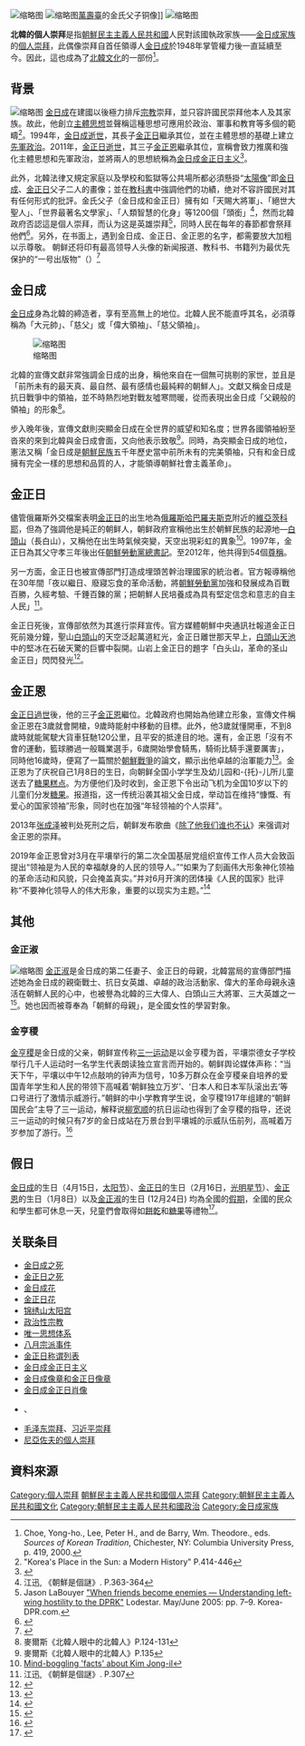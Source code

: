 {{noteTA
|G1=Country
|G2=Korea
}}
{{Expand english}}
[[File:Victorious_Fatherland_Liberation_War_Museum,_Pyongyang,_North_Korea-1.jpg|缩略图]]
[[File:Kim_Il-sung_and_Kim_Jong-il_statues_from_Flickr.jpg|缩略图]][[萬壽臺|萬壽臺]]的金氏父子铜像]]
[[File:North_Korea_-_Standing_Ovation_(5579508230).jpg|缩略图]]

'''北韓的個人崇拜'''是指[[朝鮮民主主義人民共和國|朝鮮民主主義人民共和國]]人民對該國執政家族——[[金日成家族|金日成家族]]的[[個人崇拜|個人崇拜]]，此偶像崇拜自首任領導人[[金日成|金日成]]於1948年掌管權力後一直延續至今。因此，這也成為了[[朝鲜民主主义人民共和国文化|北韓文化]]的一部份<ref>Choe, Yong-ho., Lee, Peter H., and de Barry, Wm. Theodore., eds. ''Sources of Korean Tradition'', Chichester, NY: Columbia University Press, p. 419, 2000.</ref>。

== 背景 ==
[[File:Mansudae_Grand_Monument_Pyongyand,_DPRK_(11396637934).jpg|缩略图]]
[[金日成|金日成]]在建國以後極力排斥[[宗教|宗教]]崇拜，並只容許國民崇拜他本人及其家族。故此，他創立[[主體思想|主體思想]]並聲稱這種思想可應用於政治、軍事和教育等多個的範疇<ref>"Korea's Place in the Sun: a Modern History" P.414-446</ref>。1994年，[[金日成之死|金日成逝世]]，其長子[[金正日|金正日]]繼承其位，並在主體思想的基礎上建立[[先軍政治|先軍政治]]。2011年，[[金正日之死|金正日逝世]]，其三子[[金正恩|金正恩]]繼承其位，宣稱會致力推廣和強化主體思想和先軍政治，並將兩人的思想統稱為[[金日成金正日主義|金日成金正日主义]]<ref>{{Cite web |url=http://www.naenara.com.kp/en/book/reading.php?12 |title=Let us brilliantly accomplish the revolutionary cause of Juche |access-date=2013-05-23 |archive-url=https://web.archive.org/web/20130115032451/http://www.naenara.com.kp/en/book/reading.php?12 |archive-date=2013-01-15 |dead-url=no }}</ref>。

此外，北韓法律又規定家庭以及學校和監獄等公共場所都必須懸掛“[[金日成金正日肖像|太陽像]]”即[[金日成|金日成]]、[[金正日|金正日]]父子二人的畫像；並在[[教科書|教科書]]中強調他們的功績，绝对不容許國民对其有任何形式的批評。金氏父子（金日成和金正日）擁有如「天賜大將軍」、「絕世大聖人」、「世界最著名文學家」、「人類智慧的化身」等1200個「頭銜」<ref>江迅, 《朝鮮是個謎》. P.363-364</ref>，然而北韓政府否認這是個人崇拜，而认为这是英雄崇拜<ref>Jason LaBouyer [https://web.archive.org/web/20090319072854/http://www.korea-dpr.com/lodestar0605v.pdf "When friends become enemies — Understanding left-wing hostility to the DPRK"] Lodestar. May/June 2005: pp. 7–9. Korea-DPR.com. </ref>，同時人民在每年的春節都會祭拜他們<ref>{{Cite web |url=http://news.ltn.com.tw/news/world/breakingnews/764092 |title=南韓春節拜祖先　北韓拜「金氏父子」 |access-date=2016-01-29 |archive-url=https://web.archive.org/web/20160203071917/http://news.ltn.com.tw/news/world/breakingnews/764092 |archive-date=2016-02-03 |dead-url=no }}</ref>。另外，在书面上，遇到金日成、金正日、金正恩的名字，都需要放大加粗以示尊敬。 朝鲜还将印有最高领导人头像的新闻报道、教科书、书籍列为最优先保护的“一号出版物”（{{lang|kr|1호 출판물}}）<ref>{{Cite web|url= https://cn.yna.co.kr/view/ACK20211013003700881|title= 印有金正恩肖像T恤首次亮相朝鲜引关注|date= 2021-10-13|work= 韩联社|access-date= 2021-10-13|archive-date= 2021-10-24|archive-url= https://web.archive.org/web/20211024172751/https://cn.yna.co.kr/view/ACK20211013003700881|dead-url= no}}</ref>

== 金日成 ==
[[金日成|金日成]]身為北韓的締造者，享有至高無上的地位。北韓人民不能直呼其名，必須尊稱為「大元帥」、「慈父」或「偉大領袖」、「慈父領袖」。

[[File:Mosaic_Depicting_Kim_Il_Sungs_Homecoming,_Pyongyang,_North_Korea_(2907645354).jpg|缩略图]]

北韓的宣傳文獻非常強調金日成的出身，稱他來自在一個無可挑剔的家世，並且是「前所未有的最天真、最自然、最有感情也最純粹的朝鮮人」。文獻又稱金日成是抗日戰爭中的領袖，並不時熱烈地對戰友噓寒問暖，從而表現出金日成「父親般的領袖」的形象<ref>麥爾斯《北韓人眼中的北韓人》P.124-131</ref>。

步入晚年後，宣傳文獻則突顯金日成在全世界的威望和知名度；世界各國領袖紛至沓來的來到北韓與金日成會面，又向他表示致敬<ref>麥爾斯《北韓人眼中的北韓人》P.135</ref>。同時，為突顯金日成的地位，憲法又稱「金日成是[[朝鮮民族|朝鮮民族]]五千年歷史當中前所未有的完美領袖，只有和金日成擁有完全一樣的思想和品質的人，才能領導朝鮮社會主義革命」。

== 金正日 ==
儘管俄羅斯外交檔案表明[[金正日|金正日]]的出生地為[[俄羅斯|俄羅斯]][[哈巴羅夫斯克|哈巴羅夫斯克]]附近的[[維亞茨科耶|維亞茨科耶]]，但為了強調他是純正的朝鲜人，朝鲜政府宣稱他出生於朝鮮民族的起源地—[[白頭山|白頭山]]（長白山），又稱他在出生時氣候突變，天空出現彩虹的異象<ref>[http://www.heraldsun.com.au/news/victoria/from-fashion-icon-to-golf-pro-mind-boggling-facts-about-kim-jong-il/story-e6frf7lf-1226226100974 Mind-boggling 'facts' about Kim Jong-il]</ref>。1997年，金正日為其父守孝三年後出任[[朝鮮勞動黨總書記|朝鮮勞動黨總書記]]。至2012年，他共得到54個[[金正日稱謂列表|尊稱]]。

另一方面，金正日也被宣傳部門打造成埋頭苦幹治理國家的統治者。官方報導稱他在30年間「夜以繼日、廢寢忘食的革命活動，將[[朝鮮勞動黨|朝鮮勞動黨]]加強和發展成為百戰百勝，久經考驗、千錘百鍊的黨；把朝鮮人民培養成為具有堅定信念和意志的自主人民」<ref>江迅, 《朝鮮是個謎》. P.307</ref>。

金正日死後，宣傳部依然为其進行崇拜宣传。官方媒體朝鮮中央通訊社報道金正日死前幾分鐘，聖山[[白頭山|白頭山]]的天空泛起萬道紅光，金正日離世那天早上，[[白頭山天池|白頭山天池]]中的堅冰在石破天驚的巨響中裂開。山岩上金正日的題字「白头山，革命的圣山 金正日」閃閃發光<ref>{{Cite web |url=http://dailynews.sina.com/bg/news/int/mingpao/20111222/12213007553.html |title=「神山發光仙鶴默哀」 神化金正日 |access-date=2013-05-23 |archive-url=https://web.archive.org/web/20131029201154/http://dailynews.sina.com/bg/news/int/mingpao/20111222/12213007553.html |archive-date=2013-10-29 |dead-url=no }}</ref>。

== 金正恩 ==
[[金正日之死|金正日過世]]後，他的三子[[金正恩|金正恩]]繼位。北韓政府也開始為他建立形象，宣傳文件稱金正恩在3歲就會開槍，9歲時能射中移動的目標。此外，他3歲就懂開車，不到8歲時就能駕駛大貨車狂馳120公里，且平安的抵達目的地。還有，金正恩「沒有不會的運動，籃球勝過一般職業選手，6歲開始學會騎馬，騎術比騎手還要厲害」，同時他16歲時，便寫了一篇關於[[朝鮮戰爭|朝鮮戰爭]]的論文，顯示出他卓越的治軍能力<ref>{{Cite web |url=http://tw.news.yahoo.com/%E7%A5%9E%E5%8C%96-%E5%8C%97%E9%9F%93%E7%A8%B1%E9%87%91%E6%AD%A3%E6%81%A93%E6%AD%B2%E6%9C%83%E9%96%8B%E6%A7%8D-103126523.html |title=神化 北韓稱金正恩3歲會開槍 |access-date=2013-05-23 |archive-url=https://web.archive.org/web/20161109223602/https://tw.news.yahoo.com/%E7%A5%9E%E5%8C%96-%E5%8C%97%E9%9F%93%E7%A8%B1%E9%87%91%E6%AD%A3%E6%81%A93%E6%AD%B2%E6%9C%83%E9%96%8B%E6%A7%8D-103126523.html |archive-date=2016-11-09 |dead-url=no }}</ref>。金正恩为了庆祝自己1月8日的生日，向朝鲜全国小学学生及幼儿园和-{托}-儿所儿童送去了[[糖果|糖果]][[糕点|糕点]]。为方便他们及时收到，金正恩下令出动飞机为全国10岁以下的儿童们分发[[糖果|糖果]]。报道指，这一传统沿袭其祖父金日成，举动旨在维持“慷慨、有爱心的国家领袖”形象，同时也在加强“年轻领袖的个人崇拜”。

2013年[[张成泽|张成泽]]被判处死刑之后，朝鲜发布歌曲《[[除了他我们谁也不认|除了他我们谁也不认]]》来强调对金正恩的崇拜。

2019年金正恩曾对3月在平壤举行的第二次全国基层党组织宣传工作人员大会致函提出“领袖是为人民的幸福献身的人民的领导人。”“如果为了刻画伟大形象神化领袖的革命活动和风貌，只会掩盖真实。”并对6月开演的团体操《人民的国家》批评称“不要神化领导人的伟大形象，重要的以现实为主题。”<ref>{{Cite web |url=http://china.dailynk.com/chinese/read.php?cataId=nk00600&num=16585 |title=金正恩观看“人民的国家”后批判的内容是…… |author=何允儿 |publisher=Daily NK |date=2019-06-12 |access-date=2021-03-05 |archive-date=2019-06-22 |archive-url=https://web.archive.org/web/20190622015622/http://china.dailynk.com/chinese/read.php?num=16585&cataId=nk00600 |dead-url=no }}</ref>

== 其他 ==
=== 金正淑 ===
[[File:Pyongyang_Revolutionary_Martyrs_Cemetery_-_statue_7.jpg|缩略图]]
[[金正淑_(朝鮮)|金正淑]]是金日成的第二任妻子、金正日的母親，北韓當局的宣傳部門描述她為金日成的親衛戰士、抗日女英雄、卓越的政治活動家、偉大的革命母親永遠活在朝鮮人民的心中，也被譽為北韓的三大偉人、白頭山三大將軍、三大英雄之一<ref>{{Cite web |url=http://www.kcna.co.jp/item/2012/201203/news08/20120308-09ee.html |title="National Meeting on International Women's Day Held." KCNA. |access-date=2013-05-23 |archive-url=https://web.archive.org/web/20140219162257/http://www.kcna.co.jp/item/2012/201203/news08/20120308-09ee.html |archive-date=2014-02-19 |dead-url=no }}</ref>。她也因而被尊奉為「朝鮮的母親」，是全國女性的學習對象。

=== 金亨稷 ===
[[金亨稷|金亨稷]]是金日成的父亲，朝鲜宣传称[[三一运动|三一运动]]是以金亨稷为首，平壤崇德女子学校举行几千人运动时一名学生代表朗读独立宣言而开始的。朝鲜舆论媒体声称：“当天下午，平壤以中午12点敲响的钟声为信号，10多万群众在金亨稷亲自培养的爱国青年学生和人民的带领下高喊着‘朝鲜独立万岁’、‘日本人和日本军队滚出去’等口号进行了激情示威游行。”朝鲜的中小学教育学生说，金亨稷1917年组建的“朝鲜国民会”主导了三一运动，解释说[[柳宽顺|柳宽顺]]的抗日运动也得到了金亨稷的指导，还说三一运动的时候只有7岁的金日成站在万景台到平壤城的示威队伍前列，高喊着万岁参加了游行。<ref>{{Cite web |url=http://china.dailynk.com/chinese/read.php?cataId=nk00500&num=1699 |title=捏造金氏父子抗日斗争的“荒唐的前五位” |author=梁贞儿 |publisher=Daily NK |date=2008-03-01 |access-date=2021-03-05 |archive-date=2021-05-09 |archive-url=https://web.archive.org/web/20210509002522/http://china.dailynk.com/chinese/read.php?cataId=nk00500&num=1699 |dead-url=no }}</ref>

== 假日 ==
[[金日成|金日成]]的生日（4月15日，[[太陽節_(北韓)|太阳节]]）、[[金正日|金正日]]的生日（2月16日，[[光明星节|光明星节]]）、[[金正恩|金正恩]]的生日（1月8日）以及[[金正淑_(朝鮮)|金正淑]]的生日 (12月24日) 均為全國的[[假期|假期]]，全國的民众和學生都可休息一天，兒童們會取得如[[餅乾|餅乾]]和[[糖果|糖果]]等禮物<ref>{{cite web|url=http://world.people.com.cn/n/2013/0108/c157278-20124703.html|title=金正恩庆生：请全国小朋友吃糖|publisher=人民网|date=2013-01-08|access-date=2013-05-24|archive-url=https://web.archive.org/web/20131029194701/http://world.people.com.cn/n/2013/0108/c157278-20124703.html|archive-date=2013-10-29|dead-url=no}}</ref>。

== 关联条目 ==
* [[金日成之死|金日成之死]]
* [[金正日之死|金正日之死]]
* [[金日成花|金日成花]]
* [[金正日花|金正日花]]
* [[锦绣山太阳宫|锦绣山太阳宫]]
* [[政治性宗教|政治性宗教]]
* [[唯一思想体系|唯一思想体系]]
* [[八月宗派事件|八月宗派事件]]
* [[金正日称谓列表|金正日称谓列表]]
* [[金日成金正日主义|金日成金正日主义]]
* [[金日成像章和金正日像章|金日成像章和金正日像章]]
* [[金日成金正日肖像|金日成金正日肖像]]
* {{link-ru|列寧崇拜|Культ личности Ленина}}、{{link-en|斯大林崇拜|Joseph Stalin's cult of personality}}
* [[毛泽东崇拜|毛泽东崇拜]]、[[习近平崇拜|习近平崇拜]]
* [[尼亞佐夫的個人崇拜|尼亞佐夫的個人崇拜]]

== 資料來源 ==
{{reflist|2}}

[[Category:個人崇拜|Category:個人崇拜]]
[[Category:朝鮮民主主義人民共和國個人崇拜|]]
[[Category:朝鮮民主主義人民共和國文化|Category:朝鮮民主主義人民共和國文化]]
[[Category:朝鮮民主主義人民共和國政治|Category:朝鮮民主主義人民共和國政治]]
[[Category:金日成家族|Category:金日成家族]]